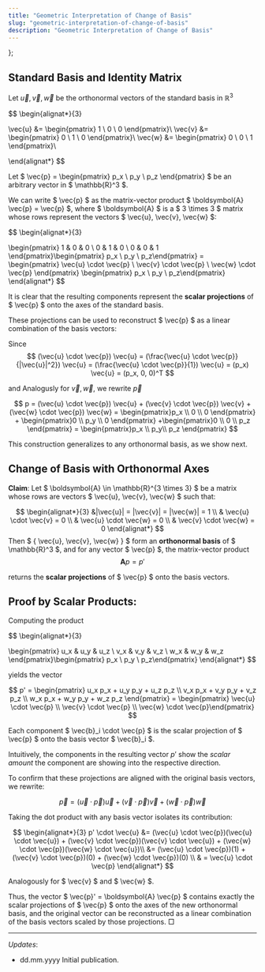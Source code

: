 ```yaml
---
title: "Geometric Interpretation of Change of Basis"
slug: "geometric-interpretation-of-change-of-basis"
description: "Geometric Interpretation of Change of Basis"
---
```





};


## Standard Basis and Identity Matrix


Let $\vec{u}, \vec{v}, \vec{w}$ be the orthonormal vectors of the standard basis in $\mathbb{R}^3$

$$
\begin{alignat*}{3}

\vec{u} &= \begin{pmatrix} 1 \\ 0 \\ 0 \end{pmatrix}\\
\vec{v} &= \begin{pmatrix} 0 \\ 1 \\ 0 \end{pmatrix}\\
\vec{w} &= \begin{pmatrix} 0 \\ 0 \\ 1 \end{pmatrix}\\

\end{alignat*}
$$

Let $ \vec{p} = \begin{pmatrix} p_x \\ p_y \\ p_z \end{pmatrix} $ be an arbitrary vector in $ \mathbb{R}^3 $.

We can write $ \vec{p} $ as the matrix-vector product $ \boldsymbol{A} \vec{p} = \vec{p} $, where $ \boldsymbol{A} $ is a $ 3 \times 3 $ matrix whose rows represent the vectors $ \vec{u}, \vec{v}, \vec{w} $:

$$
\begin{alignat*}{3}

\begin{pmatrix}
 1 & 0 & 0 \\
 0 & 1 & 0 \\
 0 & 0 & 1 \end{pmatrix}\begin{pmatrix} p_x \\ p_y \\ p_z\end{pmatrix} = \begin{pmatrix} \vec{u} \cdot \vec{p} \\ \vec{v} \cdot \vec{p} \\ \vec{w} \cdot \vec{p} \end{pmatrix} \begin{pmatrix} p_x \\ p_y \\ p_z\end{pmatrix}
\end{alignat*}
$$


It is clear that the resulting components represent the **scalar projections** of $ \vec{p} $ onto the axes of the standard basis.

These projections can be used to reconstruct $ \vec{p} $ as a linear combination of the basis vectors:

Since
$$
(\vec{u} \cdot \vec{p}) \vec{u} = (\frac{\vec{u} \cdot \vec{p}}{|\vec{u}|^2}) \vec{u} =  (\frac{\vec{u} \cdot \vec{p}}{1}) \vec{u} = (p_x) \vec{u} = (p_x, 0, 0)^T
$$

and Analogusly for $\vec{v}, \vec{w}$, we rewrite $\vec{p}$

$$
p = (\vec{u} \cdot \vec{p}) \vec{u} + (\vec{v} \cdot \vec{p}) \vec{v} + (\vec{w} \cdot \vec{p}) \vec{w} = \begin{pmatrix}p_x \\ 0 \\ 0 \end{pmatrix} + \begin{pmatrix}0 \\ p_y \\ 0 \end{pmatrix} +\begin{pmatrix}0 \\ 0 \\ p_z \end{pmatrix} = \begin{pmatrix}p_x \\ p_y\\ p_z \end{pmatrix}
$$

This construction generalizes to any orthonormal basis, as we show next.

## Change of Basis with Orthonormal Axes

**Claim**:
Let $ \boldsymbol{A} \in \mathbb{R}^{3 \times 3} $ be a matrix whose rows are vectors $ \vec{u}, \vec{v}, \vec{w} $ such that:

$$
\begin{alignat*}{3}
&|\vec{u}| = |\vec{v}| = |\vec{w}| = 1 \\
& \vec{u} \cdot \vec{v} = 0 \\
& \vec{u} \cdot \vec{w} = 0 \\
& \vec{v} \cdot \vec{w} = 0
\end{alignat*}
$$
Then $ \{ \vec{u}, \vec{v}, \vec{w} \} $ form an **orthonormal basis** of $ \mathbb{R}^3 $, and for any vector $ \vec{p} $, the matrix-vector product
$$
\boldsymbol{A}p = p'
$$

returns the **scalar projections** of $ \vec{p} $ onto the basis vectors.

## Proof by Scalar Products:

Computing the product

$$
\begin{alignat*}{3}

\begin{pmatrix}
 u_x & u_y & u_z \\
 v_x & v_y & v_z \\
 w_x & w_y & w_z \end{pmatrix}\begin{pmatrix} p_x \\ p_y \\ p_z\end{pmatrix} \end{alignat*}
$$

yields the vector

$$
p' = \begin{pmatrix}
 u_x p_x + u_y p_y + u_z p_z \\
 v_x p_x + v_y p_y + v_z p_z \\
 w_x p_x + w_y p_y + w_z p_z \end{pmatrix} = \begin{pmatrix} \vec{u} \cdot \vec{p} \\ \vec{v} \cdot \vec{p} \\ \vec{w} \cdot \vec{p}\end{pmatrix}
$$

Each component $ \vec{b}_i \cdot \vec{p} $ is the scalar projection of $ \vec{p} $ onto the basis vector $ \vec{b}_i $.

Intuitively, the components in the resulting vector $p'$ show the _scalar amount_ the component are showing into the respective direction.

To confirm that these projections are aligned with the original basis vectors, we rewrite:


$$
\vec{p} = (\vec{u} \cdot \vec{p}) \vec{u} + (\vec{v} \cdot \vec{p}) \vec{v} + (\vec{w} \cdot \vec{p}) \vec{w}
$$

Taking the dot product with any basis vector isolates its contribution:



$$
\begin{alignat*}{3}
p' \cdot \vec{u} &= (\vec{u} \cdot \vec{p})(\vec{u} \cdot \vec{u}) +  (\vec{v} \cdot \vec{p})(\vec{v}  \cdot \vec{u}) + (\vec{w} \cdot \vec{p})(\vec{w}  \cdot \vec{u})\\
&= (\vec{u} \cdot \vec{p})(1) +  (\vec{v} \cdot \vec{p})(0) + (\vec{w} \cdot \vec{p})(0) \\
& = \vec{u} \cdot \vec{p}
\end{alignat*}
$$

Analogously for $ \vec{v} $ and $ \vec{w} $.

Thus, the vector $ \vec{p}' = \boldsymbol{A} \vec{p} $ contains exactly the scalar projections of $ \vec{p} $ onto the axes of the new orthonormal basis, and the original vector can be reconstructed as a linear combination of the basis vectors scaled by those projections. $\Box$


------------------------

_Updates_:
- dd.mm.yyyy Initial publication.
